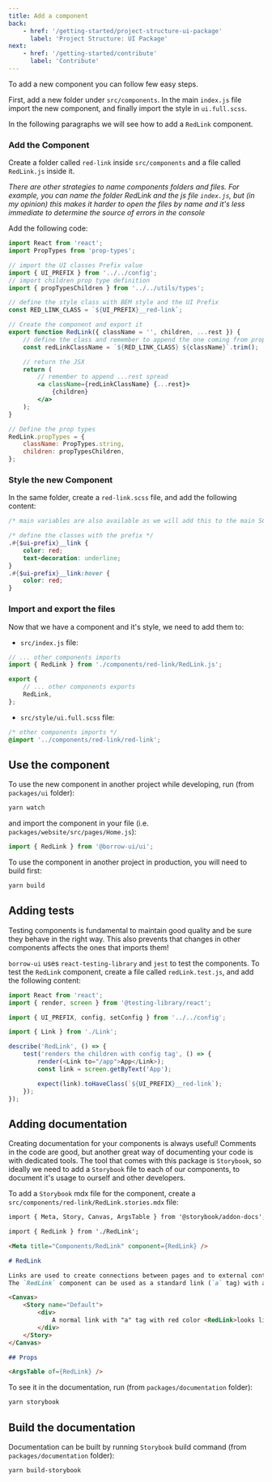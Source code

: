 ```yaml
---
title: Add a component
back:
    - href: '/getting-started/project-structure-ui-package'
      label: 'Project Structure: UI Package'
next:
    - href: '/getting-started/contribute'
      label: 'Contribute'
---
```


To add a new component you can follow few easy steps.

First, add a new folder under `src/components`.
In the main `index.js` file import the new component, and finally import the style in `ui.full.scss`.

In the following paragraphs we will see how to add a `RedLink` component.

### Add the Component

Create a folder called `red-link` inside `src/components` and a file called `RedLink.js` inside it.

_There are other strategies to name components folders and files._
_For example, you can name the folder RedLink and the js file `index.js`, but (in my opinion) this makes it harder to open the files by name and it's less immediate to determine the source of errors in the console_

Add the following code:

```jsx
import React from 'react';
import PropTypes from 'prop-types';

// import the UI classes Prefix value
import { UI_PREFIX } from '../../config';
// import children prop type definition
import { propTypesChildren } from '../../utils/types';

// define the style class with BEM style and the UI Prefix
const RED_LINK_CLASS = `${UI_PREFIX}__red-link`;

// Create the component and export it
export function RedLink({ className = '', children, ...rest }) {
    // define the class and remember to append the one coming from props
    const redLinkClassName = `${RED_LINK_CLASS} ${className}`.trim();

    // return the JSX
    return (
        // remember to append ...rest spread
        <a className={redLinkClassName} {...rest}>
            {children}
        </a>
    );
}

// Define the prop types
RedLink.propTypes = {
    className: PropTypes.string,
    children: propTypesChildren,
};
```

### Style the new Component

In the same folder, create a `red-link.scss` file, and add the following content:

```scss
/* main variables are also available as we will add this to the main SCSS */

/* define the classes with the prefix */
.#{$ui-prefix}__link {
    color: red;
    text-decoration: underline;
}
.#{$ui-prefix}__link:hover {
    color: red;
}
```

### Import and export the files

Now that we have a component and it's style, we need to add them to:

-   `src/index.js` file:

```jsx
// ... other components imports
import { RedLink } from './components/red-link/RedLink.js';

export {
    // ... other components exports
    RedLink,
};
```

-   `src/style/ui.full.scss` file:

```scss
/* other components imports */
@import '../components/red-link/red-link';
```

## Use the component

To use the new component in another project while developing, run (from `packages/ui` folder):

```bash
yarn watch
```

and import the component in your file (i.e. `packages/website/src/pages/Home.js`):

```jsx
import { RedLink } from '@borrow-ui/ui';
```

To use the component in another project in production, you will need to build first:

```bash
yarn build
```

## Adding tests

Testing components is fundamental to maintain good quality and be sure they behave in the right way.
This also prevents that changes in other components affects the ones that imports them!

`borrow-ui` uses `react-testing-library` and `jest` to test the components.
To test the `RedLink` component, create a file called `redLink.test.js`, and add the following content:

```js
import React from 'react';
import { render, screen } from '@testing-library/react';

import { UI_PREFIX, config, setConfig } from '../../config';

import { Link } from './Link';

describe('RedLink', () => {
    test('renders the children with config tag', () => {
        render(<Link to="/app">App</Link>);
        const link = screen.getByText('App');

        expect(link).toHaveClass(`${UI_PREFIX}__red-link`);
    });
});
```

## Adding documentation

Creating documentation for your components is always useful!
Comments in the code are good, but another great way of documenting your code is with dedicated tools.
The tool that comes with this package is `Storybook`, so ideally we need to add a `Storybook`
file to each of our components, to document it's usage to ourself and other developers.

To add a `Storybook` mdx file for the component, create a `src/components/red-link/RedLink.stories.mdx` file:

```md
import { Meta, Story, Canvas, ArgsTable } from '@storybook/addon-docs';

import { RedLink } from './RedLink';

<Meta title="Components/RedLink" component={RedLink} />

# RedLink

Links are used to create connections between pages and to external content.
The `RedLink` component can be used as a standard link (`a` tag) with a red color.

<Canvas>
    <Story name="Default">
        <div>
            A normal link with "a" tag with red color <RedLink>looks like this</RedLink>.
        </div>
    </Story>
</Canvas>

## Props

<ArgsTable of={RedLink} />
```

To see it in the documentation, run (from `packages/documentation` folder):

```bash
yarn storybook
```

## Build the documentation

Documentation can be built by running `Storybook` build command (from `packages/documentation` folder):

```bash
yarn build-storybook
```
